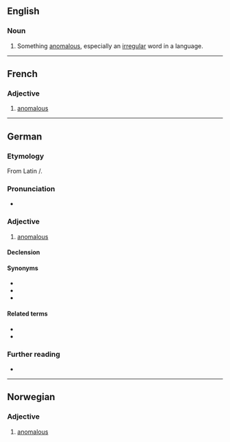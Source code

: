 ==English==

===Noun===
{{en-noun}}

# {{lb|en|archaic}} Something [[anomalous]], especially an [[irregular]] word in a language.

{{Webster 1913}}

----

==French==

===Adjective===
{{fr-adj}}

# [[anomalous]]

----

==German==

===Etymology===
From Latin {{m|la|anōmalus}}/{{m|la|anōmalos}}.

===Pronunciation===
* {{audio|De-anomal.ogg|Audio|lang=de}}

===Adjective===
{{de-adj|anomaler|anomalsten}}

# {{lb|de|also|_|grammar}} [[anomalous]]

====Declension====
{{de-decl-adj|anomal|anomaler|anomalst}}

====Synonyms====
* {{l|de|anomalisch}}
* {{l|de|irregulär}}
* {{l|de|unregelmäßig}}

====Related terms====
* {{l|de|Anomalie}}
* {{l|de|Anomalon}}

===Further reading===
* {{R:Duden}}

----

==Norwegian==

===Adjective===
{{head|no|adjective}}

# [[anomalous]]